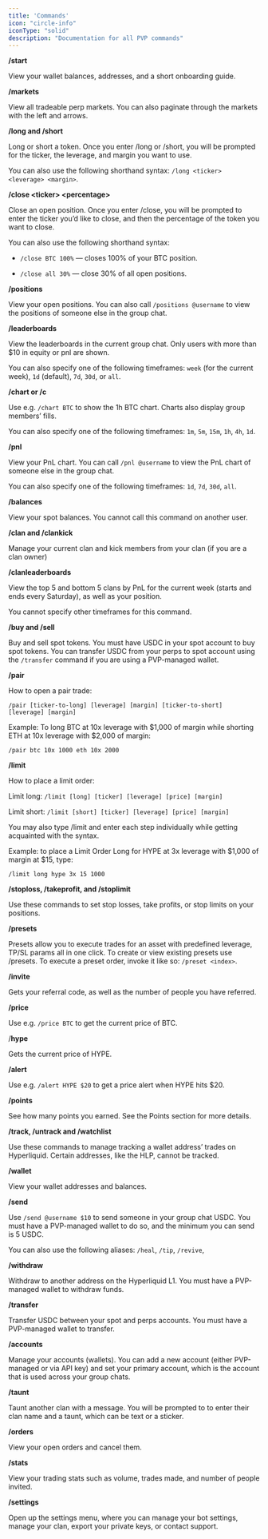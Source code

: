 ```yaml
---
title: 'Commands'
icon: "circle-info"
iconType: "solid"
description: "Documentation for all PVP commands"
---
```


**/start**

View your wallet balances, addresses, and a short onboarding guide.

**/markets**

View all tradeable perp markets. You can also paginate through the markets with the left and arrows.

**/long and /short**

Long or short a token. Once you enter /long or /short, you will be prompted for the ticker, the leverage, and margin you want to use.

You can also use the following shorthand syntax: `/long <ticker> <leverage> <margin>`.

**/close \<ticker> \<percentage>**

Close an open position. Once you enter /close, you will be prompted to enter the ticker you’d like to close, and then the percentage of the token you want to close.

You can also use the following shorthand syntax:

* `/close BTC 100%` — closes 100% of your BTC position.

* `/close all 30%` — close 30% of all open positions.

**/positions**

View your open positions. You can also call `/positions @username` to view the positions of someone else in the group chat.

**/leaderboards**

View the leaderboards in the current group chat. Only users with more than $10 in equity or pnl are shown.

You can also specify one of the following timeframes: `week` (for the current week), `1d` (default), `7d`, `30d`, or `all`.

**/chart or /c**

Use e.g. `/chart BTC` to show the 1h BTC chart. Charts also display group members’ fills.

You can also specify one of the following timeframes: `1m`, `5m`, `15m`, `1h`, `4h`, `1d`.

**/pnl**

View your PnL chart. You can call `/pnl @username` to view the PnL chart of someone else in the group chat.

You can also specify one of the following timeframes: `1d`, `7d`, `30d`, `all`.

**/balances**

View your spot balances. You cannot call this command on another user.

**/clan and /clankick**

Manage your current clan and kick members from your clan (if you are a clan owner)

**/clanleaderboards**

View the top 5 and bottom 5 clans by PnL for the current week (starts and ends every Saturday), as well as your position.

You cannot specify other timeframes for this command.

**/buy and /sell**

Buy and sell spot tokens. You must have USDC in your spot account to buy spot tokens. You can transfer USDC from your perps to spot account using the `/transfer` command if you are using a PVP-managed wallet.

**/pair**

How to open a pair trade:

`/pair [ticker-to-long] [leverage] [margin] [ticker-to-short] [leverage] [margin]`

Example: To long BTC at 10x leverage with $1,000 of margin while shorting ETH at 10x leverage with $2,000 of margin:

`/pair btc 10x 1000 eth 10x 2000`

**/limit**

How to place a limit order:

Limit long: `/limit [long] [ticker] [leverage] [price] [margin]`

Limit short: `/limit [short] [ticker] [leverage] [price] [margin]`

You may also type /limit and enter each step individually while getting acquainted with the syntax.

Example: to place a Limit Order Long for HYPE at 3x leverage with \$1,000 of margin at \$15, type:

`/limit long hype 3x 15 1000`

**/stoploss, /takeprofit, and /stoplimit**

Use these commands to set stop losses, take profits, or stop limits on your positions.

**/presets**

Presets allow you to execute trades for an asset with predefined leverage, TP/SL params all in one click. To create or view existing presets use /presets. To execute a preset order, invoke it like so: `/preset <index>`.

**/invite**

Gets your referral code, as well as the number of people you have referred.

**/price**

Use e.g. `/price BTC` to get the current price of BTC.

/**hype**

Gets the current price of HYPE.

**/alert**

Use e.g. `/alert HYPE $20` to get a price alert when HYPE hits $20.

**/points**

See how many points you earned. See the Points section for more details.

**/track, /untrack and /watchlist**

Use these commands to manage tracking a wallet address’ trades on Hyperliquid. Certain addresses, like the HLP, cannot be tracked.

**/wallet**

View your wallet addresses and balances.

**/send**

Use `/send @username $10` to send someone in your group chat USDC. You must have a PVP-managed wallet to do so, and the minimum you can send is 5 USDC.

You can also use the following aliases: `/heal`, `/tip`, `/revive`,

**/withdraw**

Withdraw to another address on the Hyperliquid L1. You must have a PVP-managed wallet to withdraw funds.

**/transfer**

Transfer USDC between your spot and perps accounts. You must have a PVP-managed wallet to transfer.

**/accounts**

Manage your accounts (wallets). You can add a new account (either PVP-managed or via API key) and set your primary account, which is the account that is used across your group chats.

**/taunt**

Taunt another clan with a message. You will be prompted to to enter their clan name and a taunt, which can be text or a sticker.

**/orders**

View your open orders and cancel them.

**/stats**

View your trading stats such as volume, trades made, and number of people invited.

**/settings**

Open up the settings menu, where you can manage your bot settings, manage your clan, export your private keys, or contact support.